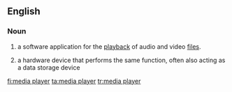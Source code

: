 ==English==

===Noun===
{{wikipedia}}
{{en-noun}}
# {{lb|en|computing}} a software application for the [[playback]] of audio and video [[file]]s.
# {{lb|en|computing}} a hardware device that performs the same function, often also acting as a data storage device

[[fi:media player]]
[[ta:media player]]
[[tr:media player]]